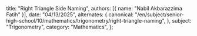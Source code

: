   title: "Right Triangle Side Naming",
  authors: [{ name: "Nabil Akbarazzima Fatih" }],
  date: "04/13/2025",
  alternates: {
    canonical:
      "/en/subject/senior-high-school/10/mathematics/trigonometry/right-triangle-naming",
  },
  subject: "Trigonometry",
  category: "Mathematics",
};
